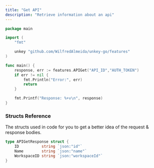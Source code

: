 ```yaml
---
title: "Get API"
description: "Retrieve information about an api"
---
```



```go
package main

import (
	"fmt"

	unkey "github.com/WilfredAlmeida/unkey-go/features"
)

func main() {
	response, err := features.APIGet("API_ID","AUTH_TOKEN")
	if err != nil {
		fmt.Println("Error:", err)
		return
	}

	fmt.Printf("Response: %+v\n", response)
}
```

### Structs Reference
The structs used in code for you to get a better idea of the request & response bodies.

```go
type APIGetResponse struct {
	ID          string `json:"id"`
	Name        string `json:"name"`
	WorkspaceID string `json:"workspaceId"`
}
```